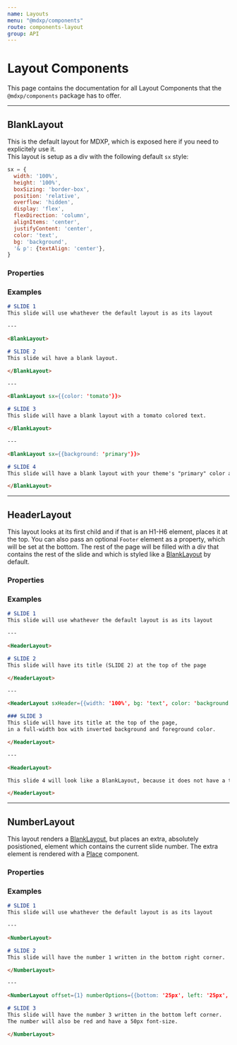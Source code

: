 ```yaml
---
name: Layouts
menu: "@mdxp/components"
route: components-layout
group: API
---
```



# Layout Components
This page contains the documentation for all Layout Components that the `@mdxp/components` package has to offer.

---


## BlankLayout
This is the default layout for MDXP, which is exposed here if you need to explicitely use it.  
This layout is setup as a div with the following default `sx` style:

```js
sx = {
  width: '100%',
  height: '100%',
  boxSizing: 'border-box',
  position: 'relative',
  overflow: 'hidden',
  display: 'flex',
  flexDirection: 'column',
  alignItems: 'center',
  justifyContent: 'center',
  color: 'text',
  bg: 'background',
  '& p': {textAlign: 'center'},
}
```

### Properties
<Arguments of={BlankLayout} />

### Examples
```md
# SLIDE 1
This slide will use whathever the default layout is as its layout

---

<BlankLayout>

# SLIDE 2
This slide wil have a blank layout.

</BlankLayout>

---

<BlankLayout sx={{color: 'tomato'}}>

# SLIDE 3
This slide will have a blank layout with a tomato colored text.

</BlankLayout>

---

<BlankLayout sx={{background: 'primary'}}>

# SLIDE 4
This slide will have a blank layout with your theme's "primary" color as background.

</BlankLayout>

```

---


## HeaderLayout
This layout looks at its first child and if that is an H1-H6 element, places it at the top.
You can also pass an optional `Footer` element as a property, which will be set at the bottom.
The rest of the page will be filled with a div that contains the rest of the slide and which is styled like a [BlankLayout](#blanklayout) by default.

### Properties
<Arguments of={HeaderLayout} />

### Examples
```md
# SLIDE 1
This slide will use whathever the default layout is as its layout

---

<HeaderLayout>

# SLIDE 2
This slide will have its title (SLIDE 2) at the top of the page

</HeaderLayout>

---

<HeaderLayout sxHeader={{width: '100%', bg: 'text', color: 'background'}}>

### SLIDE 3
This slide will have its title at the top of the page,
in a full-width box with inverted background and foreground color.

</HeaderLayout>

---

<HeaderLayout>

This slide 4 will look like a BlankLayout, because it does not have a title as first element.

</HeaderLayout>
```

---


## NumberLayout
This layout renders a [BlankLayout](#blanklayout), but places an extra, absolutely posistioned, element which contains the current slide number.
The extra element is rendered with a [Place](./components-components#place) component.

### Properties
<Arguments of={NumberLayout} />

### Examples
```md
# SLIDE 1
This slide will use whathever the default layout is as its layout

---

<NumberLayout>

# SLIDE 2
This slide will have the number 1 written in the bottom right corner.

</NumberLayout>

---

<NumberLayout offset={1} numberOptions={{bottom: '25px', left: '25px', sx: {color: 'red', fontSize: '50px'}}}>

# SLIDE 3
This slide will have the number 3 written in the bottom left corner.  
The number will also be red and have a 50px font-size.

</NumberLayout>
```
